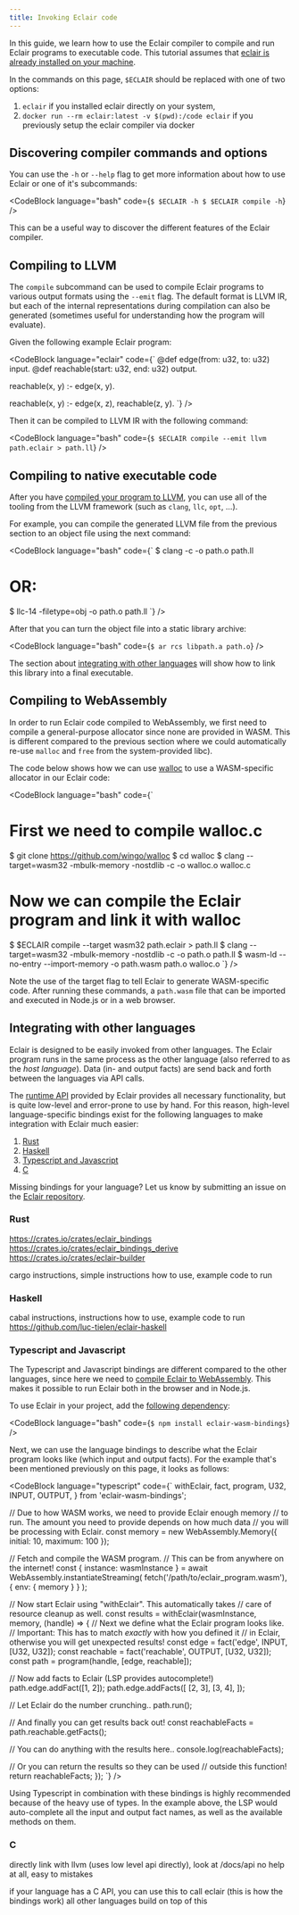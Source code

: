 ```yaml
---
title: Invoking Eclair code
---
```



In this guide, we learn how to use the Eclair compiler to compile and run
Eclair programs to executable code. This tutorial assumes that
[eclair is already installed on your machine](/docs/getting-started).

In the commands on this page, `$ECLAIR` should be replaced with one of two options:

1. `eclair` if you installed eclair directly on your system,
2. `docker run --rm eclair:latest -v $(pwd):/code eclair` if you previously
   setup the eclair compiler via docker

## Discovering compiler commands and options

You can use the `-h` or `--help` flag to get more information about how to use
Eclair or one of it's subcommands:

<CodeBlock
  language="bash"
  code={`
$ $ECLAIR -h
$ $ECLAIR compile -h
`}
/>

This can be a useful way to discover the different features of the Eclair
compiler.

## Compiling to LLVM

The `compile` subcommand can be used to compile Eclair programs to various
output formats using the `--emit` flag. The default format is LLVM IR, but each
of the internal representations during compilation can also be generated
(sometimes useful for understanding how the program will evaluate).

Given the following example Eclair program:

<CodeBlock language="eclair" code={`
@def edge(from: u32, to: u32) input.
@def reachable(start: u32, end: u32) output.

reachable(x, y) :-
  edge(x, y).

reachable(x, y) :-
  edge(x, z),
  reachable(z, y).
`} />

Then it can be compiled to LLVM IR with the following command:

<CodeBlock
  language="bash"
  code={`
$ $ECLAIR compile --emit llvm path.eclair > path.ll
`}
/>

## Compiling to native executable code

After you have [compiled your program to LLVM](#compiling-to-llvm), you can use
all of the tooling from the LLVM framework (such as `clang`, `llc`, `opt`, ...).

For example, you can compile the generated LLVM file from the previous section
to an object file using the next command:

<CodeBlock
  language="bash"
  code={`
$ clang -c -o path.o path.ll
# OR:
$ llc-14 -filetype=obj -o path.o path.ll
`}
/>

After that you can turn the object file into a static library archive:

<CodeBlock
  language="bash"
  code={`
$ ar rcs libpath.a path.o
`}
/>

The section about [integrating with other languages](#integrating-with-other-languages)
will show how to link this library into a final executable.

## Compiling to WebAssembly

In order to run Eclair code compiled to WebAssembly, we first need to compile a
general-purpose allocator since none are provided in WASM. This is different
compared to the previous section where we could automatically re-use `malloc`
and `free` from the system-provided libc).

The code below shows how we can use [walloc](https://github.com/wingo/walloc)
to use a WASM-specific allocator in our Eclair code:

<CodeBlock
  language="bash"
  code={`
# First we need to compile walloc.c
$ git clone https://github.com/wingo/walloc
$ cd walloc
$ clang --target=wasm32 -mbulk-memory -nostdlib -c -o walloc.o walloc.c
# Now we can compile the Eclair program and link it with walloc
$ $ECLAIR compile --target wasm32 path.eclair > path.ll
$ clang --target=wasm32 -mbulk-memory -nostdlib -c -o path.o path.ll
$ wasm-ld --no-entry --import-memory -o path.wasm path.o walloc.o
`}
/>

Note the use of the target flag to tell Eclair to generate WASM-specific code.
After running these commands, a `path.wasm` file that can be imported and
executed in Node.js or in a web browser.

## Integrating with other languages

Eclair is designed to be easily invoked from other languages. The Eclair
program runs in the same process as the other language (also referred to as the
_host language_). Data (in- and output facts) are send back and forth between
the languages via API calls.

The [runtime API](/docs/api) provided by Eclair provides all necessary
functionality, but is quite low-level and error-prone to use by hand. For this
reason, high-level language-specific bindings exist for the following languages
to make integration with Eclair much easier:

1. [Rust](#rust)
2. [Haskell](#haskell)
3. [Typescript and Javascript](#typescript-and-javascript)
4. [C](#c)

Missing bindings for your language? Let us know by submitting an issue on the
[Eclair repository](https://github.com/luc-tielen/eclair-lang/issues).

### Rust

https://crates.io/crates/eclair_bindings
https://crates.io/crates/eclair_bindings_derive
https://crates.io/crates/eclair-builder

cargo instructions, simple instructions how to use, example code to run

### Haskell

cabal instructions, instructions how to use, example code to run
https://github.com/luc-tielen/eclair-haskell

### Typescript and Javascript

The Typescript and Javascript bindings are different compared to the other
languages, since here we need to [compile Eclair to
WebAssembly](#compiling-to-webassembly). This makes it possible to run Eclair
both in the browser and in Node.js.

To use Eclair in your project, add the
[following dependency](https://www.npmjs.com/package/eclair-wasm-bindings):

<CodeBlock language="bash" code={`
$ npm install eclair-wasm-bindings
`} />

Next, we can use the language bindings to describe what the Eclair program
looks like (which input and output facts). For the example that's been mentioned previously on this page, it looks as follows:

<CodeBlock language="typescript" code={`
  withEclair,
  fact,
  program,
  U32,
  INPUT,
  OUTPUT,
} from 'eclair-wasm-bindings';

// Due to how WASM works, we need to provide Eclair enough memory
// to run. The amount you need to provide depends on how much data
// you will be processing with Eclair.
const memory = new WebAssembly.Memory({
  initial: 10,
  maximum: 100
});

// Fetch and compile the WASM program.
// This can be from anywhere on the internet!
const { instance: wasmInstance } = await WebAssembly.instantiateStreaming(
  fetch('/path/to/eclair_program.wasm'),
  { env: { memory } }
);

// Now start Eclair using "withEclair". This automatically takes
// care of resource cleanup as well.
const results = withEclair(wasmInstance, memory, (handle) => {
  // Next we define what the Eclair program looks like.
  // Important: This has to match *exactly* with how you defined it
  // in Eclair, otherwise you will get unexpected results!
  const edge = fact('edge', INPUT, [U32, U32]);
  const reachable = fact('reachable', OUTPUT, [U32, U32]);
  const path = program(handle, [edge, reachable]);

  // Now add facts to Eclair (LSP provides autocomplete!)
  path.edge.addFact([1, 2]);
  path.edge.addFacts([
    [2, 3],
    [3, 4],
  ]);

  // Let Eclair do the number crunching..
  path.run();

  // And finally you can get results back out!
  const reachableFacts = path.reachable.getFacts();

  // You can do anything with the results here..
  console.log(reachableFacts);

  // Or you can return the results so they can be used
  // outside this function!
  return reachableFacts;
});
`} />

Using Typescript in combination with these bindings is highly recommended
because of the heavy use of types. In the example above, the LSP would
auto-complete all the input and output fact names, as well as the available
methods on them.

### C

directly link with llvm (uses low level api directly), look at /docs/api
no help at all, easy to mistakes

if your language has a C API, you can use this to call eclair (this is how the bindings work)
all other languages build on top of this

